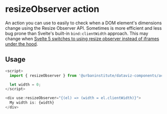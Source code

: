 
<Meta title="actions/resizeObserver" />

# resizeObserver action

An action you can use to easily to check when a DOM element's dimensions change using the Resize Observer API. Sometimes is more efficient and less bug prone than Svelte's built-in `bind:clientWidth` approach. This may change when [Svelte 5 switches to using resize observer instead of iframes under the hood](https://github.com/sveltejs/svelte/issues/7583#issuecomment-1905763916).

## Usage

```js
<script>
  import { resizeObserver } from '@urbaninstitute/dataviz-components/actions';

  let width = 0;
</script>

<div use:resizeObserver="{(el) => (width = el.clientWidth)}">
  My width is: {width}
</div>
```

